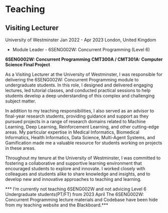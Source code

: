 
# Teaching

## Visiting Lecturer
University of Westminster 
Jan 2022 - Apr 2023
London, United Kingdom

* Module Leader - 6SENG002W: Concurrent Programming (Level 6) 

**6SENG002W: Concurrent Programming**
**CMT300A / CMT301A: Computer Science Final Project**

As a Visiting Lecturer at the University of Westminster, I was responsible for delivering the 6SENG002W: Concurrent Programming module to undergraduate students. In this role, I designed and delivered engaging lectures, led tutorial classes, and conducted practical sessions to help students develop a deep understanding of this complex and challenging subject matter.

In addition to my teaching responsibilities, I also served as an advisor to final-year research students, providing guidance and support as they pursued projects in a range of research domains related to Machine Learning, Deep Learning, Reinforcement Learning, and other cutting-edge areas. My particular expertise in Medical Informatics, Biomedical Informatics, Health Informatics, Data Science, Multi-Agent Systems, and Gamification made me a valuable resource for students working on projects in these areas.

Throughout my tenure at the University of Westminster, I was committed to fostering a collaborative and supportive learning environment that encouraged students to explore and innovate. I worked closely with colleagues and students alike to share knowledge and insights, and to develop new and innovative approaches to teaching and learning.

*** I'm currently not teaching 6SENG002W and not advicing Level 6 Undergraduate students(PT/FT) from 2023 April ***
*** The 6SENG002W: Concurrent Programming lecture materials and Codebase have been hide from my teaching website and the Blackboard.*** 